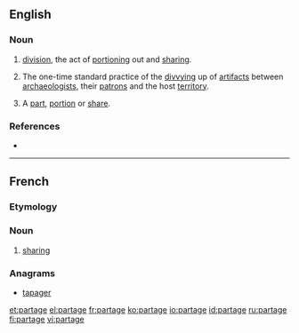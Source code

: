 ==English==

===Noun===
{{en-noun}}

# [[division]], the act of [[portioning]] out and [[sharing]].
# {{archaic}} {{archaeology}} The one-time standard practice of the [[divvying]] up of [[artifact]]s between [[archaeologists]], their [[patrons]] and the host [[territory]].
# {{obsolete}} A [[part]], [[portion]] or [[share]].

===References===
* {{R:Webster 1913}}

----

==French==

===Etymology===
{{suffix|partir|age|lang=fr}}

===Noun===
{{fr-noun|m}}

# [[sharing]]

===Anagrams===
* [[tapager#French|tapager]]

[[et:partage]]
[[el:partage]]
[[fr:partage]]
[[ko:partage]]
[[io:partage]]
[[id:partage]]
[[ru:partage]]
[[fi:partage]]
[[vi:partage]]